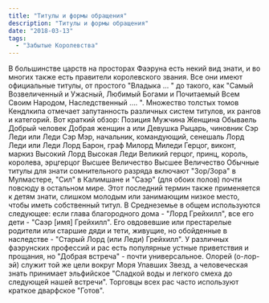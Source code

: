 ```yaml
---
title: "Титулы и формы обращения"
description: "Титулы и формы обращения"
date: "2018-03-13"
tags: 
  - "Забытые Королевства"
---
```


В большинстве царств на просторах Фаэруна есть некий вид знати, и во многих также есть правители королевского звания. Все они имеют официальные титулы, от простого "Владыка ... " до такого, как "Самый Возвеличенный и Ужасный, Любимый Богами и Почитаемый Всем Своим Народом, Наследственный .... ". Множество толстых томов Кендлкипа отмечает запутанность различных систем титулов, их рангов и категорий. Вот краткий обзор: Позиция Мужчина Женщина Обываель Добрый человек Добрая женщин а или Девушка Рыцарь, чиновник Сэр Леди или Леди Сэр Мэр, начальник, командующий, сенешаль Лорд Леди или Леди Лорд Барон, граф Милорд Миледи Герцог, виконт, маркиз Высокий Лорд Высокая Леди Великий герцог, принц, король, королева, эрцгерцог Высшее Величество Высшее Величество Обычные титулы для знати сомнительного разряда включают "Зор/Зора" в Мулмастере, "Сил" в Калимшане и "Саэр" (для обоих полов) почти повсюду в остальном мире. Этот последний термин также применяется к детям знати, слишком молодым или занимающим низкое место, чтобы иметь собственный титул. В Среднеземье в общем используются следующее: если глава благородного дома - "Лорд Грейхилл", все его дети - "Саэр \[имя\] Грейхилл". Его овдовевшие или престарелые родители или старшие дяди и тети, живущие, но обойденные в наследстве - "Старый Лорд (или Леди) Грейхилл". У различных фаэрунских профессий и рас есть популярные устные приветствия и прощания, но "Добрая встреча" - почти универсальное. Олорей (о-лор-эй) служит той же цели вокруг Моря Упавших Звезд, а человеческая знать принимает эльфийское "Сладкой воды и легкого смеха до следующей нашей встречи". Торговцы всех рас часто используют краткое дварфское "Готов".
